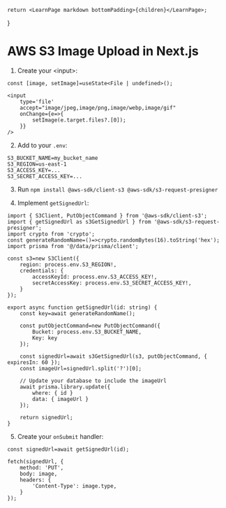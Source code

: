 	return <LearnPage markdown bottomPadding>{children}</LearnPage>;
}


# AWS S3 Image Upload in Next.js
1. Create your \<input>:
```tsx
const [image, setImage]=useState<File | undefined>();

<input
    type='file'
    accept="image/jpeg,image/png,image/webp,image/gif"
    onChange={e=>{
        setImage(e.target.files?.[0]);
    }}
/>
```

2. Add to your `.env`:
```
S3_BUCKET_NAME=my_bucket_name
S3_REGION=us-east-1
S3_ACCESS_KEY=...
S3_SECRET_ACCESS_KEY=...
```

3. Run `npm install @aws-sdk/client-s3 @aws-sdk/s3-request-presigner`

4. Implement `getSignedUrl`:
```tsx
import { S3Client, PutObjectCommand } from '@aws-sdk/client-s3';
import { getSignedUrl as s3GetSignedUrl } from '@aws-sdk/s3-request-presigner';
import crypto from 'crypto';
const generateRandomName=()=>crypto.randomBytes(16).toString('hex');
import prisma from '@/data/prisma/client';

const s3=new S3Client({
    region: process.env.S3_REGION!,
    credentials: {
        accessKeyId: process.env.S3_ACCESS_KEY!,
        secretAccessKey: process.env.S3_SECRET_ACCESS_KEY!,
    }
});

export async function getSignedUrl(id: string) {
    const key=await generateRandomName();

    const putObjectCommand=new PutObjectCommand({
        Bucket: process.env.S3_BUCKET_NAME,
        Key: key
    });

    const signedUrl=await s3GetSignedUrl(s3, putObjectCommand, { expiresIn: 60 });
    const imageUrl=signedUrl.split('?')[0];

    // Update your database to include the imageUrl
    await prisma.library.update({
        where: { id }
        data: { imageUrl }
    });

    return signedUrl;
}
```

5. Create your `onSubmit` handler:
```tsx
const signedUrl=await getSignedUrl(id);

fetch(signedUrl, {
    method: 'PUT',
    body: image,
    headers: {
        'Content-Type': image.type,
    }
});
```

